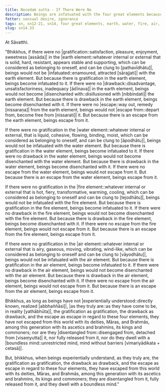 ```yaml
---
title: Nocedaṁ sutta - If There Were No
description: Beings are infatuated with the four great elements because of the gratification in them, become disenchanted with them because of the drawback, and escape from them because there is an escape.
fetter: sensual desire, ignorance
tags: sn, sn12-21, sn14, four great elements, earth, water, fire, air, gratification, drawback, escape, disenchantment, infatuation, disentanglement, liberation, boundless mind, release
slug: sn14.33
---
```


At Sāvatthi.

"Bhikkhus, if there were no |gratification::satisfaction, pleasure, enjoyment, sweetness [assāda]| in the |earth element::whatever internal or external that is solid, hard, resistant, appears stable and supporting, which can be considered as belonging to oneself, and can be clung to [pathavīdhātu]|, beings would not be |infatuated::enamoured, attracted [sārajjati]| with the earth element. But because there is gratification in the earth element, beings become infatuated to it. If there were no |drawback::disadvantage, unsatisfactoriness, inadequacy [ādīnava]| in the earth element, beings would not become |disenchanted with::disillusioned with [nibbindati]| the earth element. But because there is drawback in the earth element, beings become disenchanted with it. If there were no |escape::way out, remedy [nissaraṇa]| from the earth element, beings would not |escape from::depart from, become free from [nissarati]| it. But because there is an escape from the earth element, beings escape from it.

If there were no gratification in the |water element::whatever internal or external, that is liquid, cohesive, flowing, binding, moist, which can be considered as belonging to oneself, and can be clung to [āpodhātu]|, beings would not be infatuated with the water element. But because there is gratification in the water element, beings become infatuated to it. If there were no drawback in the water element, beings would not become disenchanted with the water element. But because there is drawback in the water element, beings become disenchanted with it. If there were no escape from the water element, beings would not escape from it. But because there is an escape from the water element, beings escape from it.

If there were no gratification in the |fire element::whatever internal or external that is hot, fiery, transformative, warming, cooling, which can be considered as belonging to oneself and can be clung to [tejodhātu]|, beings would not be infatuated with the fire element. But because there is gratification in the fire element, beings become infatuated to it. If there were no drawback in the fire element, beings would not become disenchanted with the fire element. But because there is drawback in the fire element, beings become disenchanted with it. If there were no escape from the fire element, beings would not escape from it. But because there is an escape from the fire element, beings escape from it.

If there were no gratification in the |air element::whatever internal or external that is airy, gaseous, moving, vibrating, wind-like, which can be considered as belonging to oneself and can be clung to [vāyodhātu]|, beings would not be infatuated with the air element. But because there is gratification in the air element, beings become infatuated to it. If there were no drawback in the air element, beings would not become disenchanted with the air element. But because there is drawback in the air element, beings become disenchanted with it. If there were no escape from the air element, beings would not escape from it. But because there is an escape from the air element, beings escape from it.

Bhikkhus, as long as beings have not |experientially understood::directly known, realized [abbhaññāsi]|, |as they truly are::as they have come to be, in reality [yathābhūta]|, the gratification as gratification, the drawback as drawback, and the escape as escape in regard to these four elements, they have not escaped from this world with its deities, Māras, and Brahmās, among this generation with its ascetics and brahmins, its kings and commoners; nor are they |disentangled from::disengaged from, detached from [visaṃyutta]| it, nor fully released from it, nor do they dwell with a |boundless mind::unrestricted mind, mind without barriers [vimariyādikata + cetasā]|.

But, bhikkhus, when beings experientially understand, as they truly are, the gratification as gratification, the drawback as drawback, and the escape as escape in regard to these four elements, they have escaped from this world with its deities, Māras, and Brahmās, among this generation with its ascetics and brahmins, its kings and commoners; they are disentangled from it, fully released from it, and they dwell with a boundless mind."